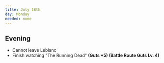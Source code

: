 ```yaml
---
title: July 18th
day: Monday
needed: none
---
```


## Evening
- Cannot leave Leblanc
- Finish watching "The Running Dead" **(Guts +5)** **(Battle Route Guts Lv. 4)**